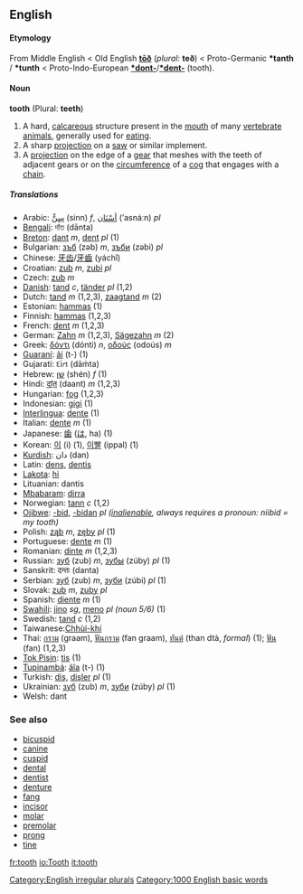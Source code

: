 ==English==
==== Etymology ====
From Middle English < Old English '''[[toð|tōð]]''' (''plural:'' '''teð''') < Proto-Germanic '''*tanth''' / '''*tunth''' < Proto-Indo-European '''[[*dont-]]'''/'''[[*dent-]]''' (tooth).

====Noun====
'''tooth''' (Plural: '''teeth''')

#A hard, [[calcareous]] structure present in the [[mouth]] of many [[vertebrate]] [[animals]], generally used for [[eat]]ing.
#A sharp [[projection]] on a [[saw]] or similar implement.
#A [[projection]] on the edge of a [[gear]] that meshes with the teeth of adjacent gears or on the [[circumference]] of a [[cog]] that engages with a [[chain]].

===== Translations =====
*Arabic: [[سن|سِنٌّ]] (sinn) ''f'', [[اسنان|أسْنَان]] (’asnáːn) ''pl''
*[[Bengali]]: দাঁত (dānta)
*[[Breton]]: [[dant]] ''m'', [[dent]] ''pl'' (1)
*Bulgarian: [[зъб]] (zəb) ''m'', [[зъби]] (zəbi) ''pl''
*Chinese: [[牙齿]]/[[牙齒]] (yáchǐ)
*Croatian: [[zub]] ''m'', [[zubi]] ''pl''
*Czech: [[zub]] ''m''
*[[Danish]]: [[tand#Danish|tand]] ''c'', [[tänder]] ''pl'' (1,2)
*Dutch: [[tand#Dutch|tand]] ''m'' (1,2,3), [[zaagtand]] ''m'' (2)
*Estonian: [[hammas#Estonian|hammas]] (1)
*Finnish: [[hammas#Finnish|hammas]] (1,2,3)
*French: [[dent]] ''m'' (1,2,3)
*German: [[Zahn]] ''m'' (1,2,3), [[Sägezahn]] ''m'' (2)
*Greek: [[δόντι]] (dónti) ''n'', [[οδούς]] (odoús) ''m''
*[[Guaraní]]: [[ãi]] (t-) (1)
*Gujarati: દાંત (dāṁta)
*Hebrew: [[שן]] (shén) ''f'' (1)
*Hindi: [[दांत़]] (daant) ''m'' (1,2,3)
*Hungarian: [[fog]] (1,2,3)
*Indonesian: [[gigi]] (1)
*[[Interlingua]]: [[dente#Interlingua|dente]] (1)
*Italian: [[dente#Italian|dente]] ''m'' (1)
*Japanese: [[歯]] ([[は]], ha) (1)
*Korean: [[이]] (i) (1), [[이빨]] (ippal) (1)
*[[Kurdish]]: دان (dan) 
*Latin: [[dens]], [[dentis]]
*[[Lakota]]: [[hi]]
*Lituanian: dantis
*[[Mbabaram]]: [[dirra]]
*Norwegian: [[tann]] ''c'' (1,2)
*[[Ojibwe]]: [[-bid]], [[-bidan]] ''pl ([[inalienable]], always requires a pronoun: niibid = my tooth)''
*Polish: [[ząb]] ''m'', [[zęby]] ''pl'' (1)
*Portuguese: [[dente#Portuguese|dente]] ''m'' (1)
*Romanian: [[dinte]] ''m'' (1,2,3)
*Russian: [[зуб]] (zub) ''m'', [[зубы]] (zúby) ''pl'' (1)
*Sanskrit: दन्तः (danta)
*Serbian: [[зуб]] (zub) ''m'', [[зуби]] (zúbi) ''pl'' (1)
*Slovak: [[zub]] ''m'', [[zuby]] ''pl''
*Spanish: [[diente]] ''m'' (1)
*[[Swahili]]: [[jino]] ''sg'', [[meno]] ''pl (noun 5/6)'' (1)
*Swedish: [[tand#Swedish|tand]] ''c'' (1,2)
*Taiwanese:[[Chhùi-khí]]
*Thai: [[กราม]] (graam), [[ฟันกราม]] (fan graam), [[ทันต์]] (than dtà, ''formal'') (1); [[ฟัน]] (fan) (1,2,3)
*[[Tok Pisin]]: [[tis]] (1)
*[[Tupinambá]]: [[ãîa]] (t-) (1)
*Turkish: [[diş]], [[dişler]] ''pl'' (1)
*Ukrainian: [[зуб]] (zub) ''m'', [[зуби]] (zúby) ''pl'' (1)
*Welsh: dant

===See also===
*[[bicuspid]]
*[[canine]]
*[[cuspid]]
*[[dental]]
*[[dentist]]
*[[denture]]
*[[fang]]
*[[incisor]]
*[[molar]]
*[[premolar]]
*[[prong]]
*[[tine]]

[[Category:English irregular plurals]]
[[Category:1000 English basic words]]

[[fr:tooth]]
[[io:Tooth]]
[[it:tooth]]